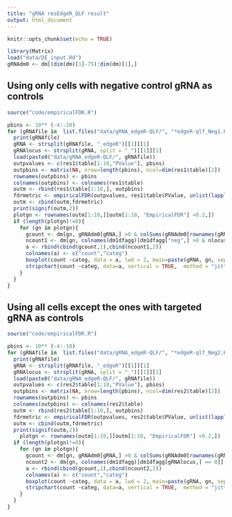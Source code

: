 ```yaml
---
title: "gRNA resEdgeR_QLF result"
output: html_document
---
```


```r
knitr::opts_chunk$set(echo = TRUE)
```
```r
library(Matrix)
load("data/DE_input.Rd")
gRNAdm0 <- dm[(dim(dm)[1]-75):dim(dm)[1],]
```
## Using only cells with negative control gRNA as controls
```r
source("code/empiricalFDR.R")

pbins <- 10** (-4:-10)
for (gRNAfile in  list.files("data/gRNA_edgeR-QLF/", "*edgeR-qlf_Neg1.Rd")){
  print(gRNAfile)
  gRNA <- strsplit(gRNAfile, "_edgeR")[[1]][1]
  gRNAlocus <- strsplit(gRNA, split = "_")[[1]][1]
  load(paste0("data/gRNA_edgeR-QLF/", gRNAfile))
  outpvalues <- c(res1$table[1:10,"PValue"], pbins)
  outpbins <- matrix(NA, nrow=length(pbins), ncol=dim(res1$table)[2])
  rownames(outpbins) <- pbins
  colnames(outpbins) <- colnames(res1$table)
  outm <- rbind(res1$table[1:10,], outpbins)
  fdrmetric <- empiricalFDR(outpvalues, res1$table$PValue, unlist(lapply(permres1, function(x) x$table$PValue)))
  outm <- cbind(outm,fdrmetric)
  print(signif(outm,2))
  plotgn <- rownames(outm[1:10,][outm[1:10, "EmpiricalFDR"] <0.2,])
  if (length(plotgn)!=0){
    for (gn in plotgn){
      gcount <- dm[gn, gRNAdm0[gRNA,] >0 & colSums(gRNAdm0[rownames(gRNAdm0) != gRNA,]) == 0]
      ncount1 <- dm[gn, colnames(dm1dfagg)[dm1dfagg["neg",] >0 & nlocus==1]]
      a <- rbind(cbind(gcount,1),cbind(ncount1,2))
      colnames(a) <- c("count","categ")
      boxplot(count ~categ, data = a, lwd = 2, main=paste(gRNA, gn, sep=":"),  outcol="white")
      stripchart(count ~categ, data=a, vertical = TRUE,  method = "jitter", add = TRUE, pch = 21, cex=2, col = 'blue')
    }
  }
}
```
## Using all cells except the ones with targeted gRNA as controls

```r
source("code/empiricalFDR.R")

pbins <- 10** (-4:-10)
for (gRNAfile in  list.files("data/gRNA_edgeR-QLF/", "*edgeR-qlf_Neg2.Rd")){
  print(gRNAfile)
  gRNA <- strsplit(gRNAfile, "_edgeR")[[1]][1]
  gRNAlocus <- strsplit(gRNA, split = "_")[[1]][1]
  load(paste0("data/gRNA_edgeR-QLF/", gRNAfile))
  outpvalues <- c(res2$table[1:10,"PValue"], pbins)
  outpbins <- matrix(NA, nrow=length(pbins), ncol=dim(res2$table)[2])
  rownames(outpbins) <- pbins
  colnames(outpbins) <- colnames(res2$table)
  outm <- rbind(res2$table[1:10,], outpbins)
  fdrmetric <- empiricalFDR(outpvalues, res2$table$PValue, unlist(lapply(permres2, function(x) x$table$PValue)))
  outm <- cbind(outm,fdrmetric)
  print(signif(outm,2))
    plotgn <- rownames(outm[1:10,][outm[1:10, "EmpiricalFDR"] <0.2,])
  if (length(plotgn)!=0){
    for (gn in plotgn){
      gcount <- dm[gn, gRNAdm0[gRNA,] >0 & colSums(gRNAdm0[rownames(gRNAdm0) != gRNA,]) == 0]
      ncount2 <- dm[gn, colnames(dm1dfagg)[dm1dfagg[gRNAlocus,] == 0]]
      a <- rbind(cbind(gcount,1),cbind(ncount2,2))
      colnames(a) <- c("count","categ")
      boxplot(count ~categ, data = a, lwd = 2, main=paste(gRNA, gn, sep=":"),  outcol="white")
      stripchart(count ~categ, data=a, vertical = TRUE,  method = "jitter", add = TRUE, pch = 21, cex=2, col = 'blue')
    }
  }
}
```
